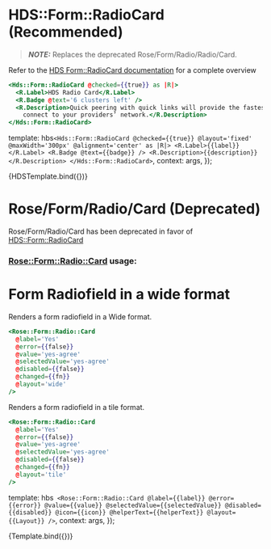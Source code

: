 
<Meta title="Rose/Form/Radio/Radio/Card" component="RadioCard" />

# HDS::Form::RadioCard (Recommended)

> **_NOTE:_** Replaces the deprecated Rose/Form/Radio/Radio/Card.

Refer to the [HDS Form::RadioCard
documentation](https://design-system-components-hashicorp.vercel.app/components/form/radio-card)
for a complete overview

```handlebars
<Hds::Form::RadioCard @checked={{true}} as |R|>
  <R.Label>HDS Radio Card</R.Label>
  <R.Badge @text='6 clusters left' />
  <R.Description>Quick peering with quick links will provide the fastest way to
    connect to your providers’ network.</R.Description>
</Hds::Form::RadioCard>
```

  template: hbs`
      <Hds::Form::RadioCard @checked={{true}} @layout='fixed' @maxWidth='300px' @alignment='center' as |R|>
       <R.Label>{{label}}</R.Label>
       <R.Badge @text={{badge}} />
       <R.Description>{{description}}</R.Description>
      </Hds::Form::RadioCard>
      `,
  context: args,
});

<Preview>
  <Story
    name="HDS Card"
    height="10rem"
    args={{
      label: 'Quick peering with Quick Links',
      badge: '6 clusters left',
      description: 'Record financial transactions using',
    }}
  >
    {HDSTemplate.bind({})}
  </Story>
</Preview>

# Rose/Form/Radio/Card (Deprecated)

Rose/Form/Radio/Card has been deprecated in favor of [HDS::Form::RadioCard](https://design-system-components-hashicorp.vercel.app/components/form/radio-card)

### <Rose::Form::Radio::Card> usage:

# Form Radiofield in a wide format

Renders a form radiofield in a Wide format.

```handlebars
<Rose::Form::Radio::Card
  @label='Yes'
  @error={{false}}
  @value='yes-agree'
  @selectedValue='yes-agree'
  @disabled={{false}}
  @changed={{fn}}
  @layout='wide'
/>
```

Renders a form radiofield in a tile format.

```handlebars
<Rose::Form::Radio::Card
  @label='Yes'
  @error={{false}}
  @value='yes-agree'
  @selectedValue='yes-agree'
  @disabled={{false}}
  @changed={{fn}}
  @layout='tile'
/>
```

  template: hbs`
      <Rose::Form::Radio::Card
        @label={{label}}
        @error={{error}}
        @value={{value}}
        @selectedValue={{selectedValue}}
        @disabled={{disabled}}
        @icon={{icon}}
        @helperText={{helperText}}
        @layout={{Layout}}
      />`,
  context: args,
});

<Preview>
  <Story
    name="Rose Card"
    height="10rem"
    args={{
      label: 'Azure',
      error: false,
      value: 'value and selectedValue must match to select radiofield',
      selectedValue: 'value and selectedValue must match to select radiofield',
      helperText: 'Record financial transactions using',
      disabled: false,
    }}
    argTypes={{
      Layout: {
        control: 'inline-radio',
        options: ['wide', 'tile'],
        name: 'layout',
      },
    }}
  >
    {Template.bind({})}
  </Story>
</Preview>
